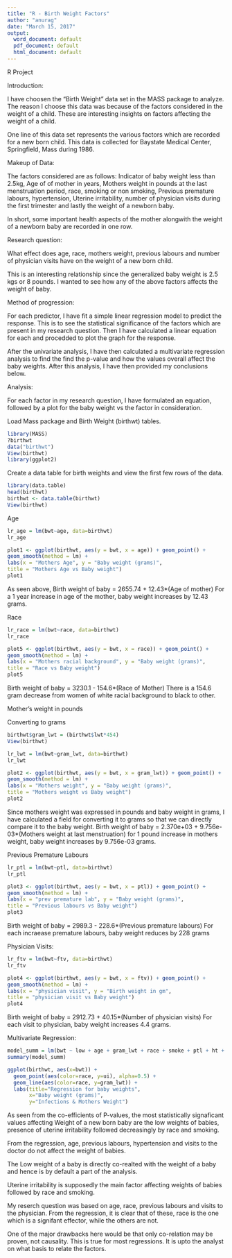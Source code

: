 ---
title: "R - Birth Weight Factors"
author: "anurag"
date: "March 15, 2017"
output:
  word_document: default
  pdf_document: default
  html_document: default
---
R Project


Introduction:

I have choosen the "Birth Weight" data set in the MASS package to analyze. The reason I choose this data was because of the factors considered in the weight of a child. These are interesting insights on factors affecting the weight of a child.

One line of this data set represents the various factors which are recorded for a new born child. This data is collected for Baystate Medical Center, Springfield, Mass during 1986.


Makeup of Data:

The factors considered are as follows: 
Indicator of baby weight less than 2.5kg, Age of of mother in years, Mothers weight in pounds at the last menstruation period, race, smoking or non smoking, Previous premature labours, hypertension, Uterine irritability, number of physician visits during the first trimester and lastly the weight of a newborn baby.

In short, some important health aspects of the mother alongwith the weight of a newborn baby are recorded in one row.


Research question:

What effect does age, race, mothers weight, previous labours and number of physician visits have on the weight of a new born child.

This is an interesting relationship since the generalized baby weight is 2.5 kgs or 8 pounds. I wanted to see how any of the above factors affects the weight of baby.


Method of progression:

For each predictor, I have fit a simple linear regression model to predict the response. This is to see the statistical significance of the factors which are present in my research question. Then I have calculated a linear equation for each and procedded to plot the graph for the response.

After the univariate analysis, I have then calculated a multivariate regression analysis to find the find the p-value and how the values overall affect the baby weights. After this analysis, I have then provided my conclusions below.


Analysis:

For each factor in my research question, I have formulated an equation, followed by a plot for the baby weight vs the factor in consideration.


Load Mass package and Birth Weight (birthwt) tables.

```{r}
library(MASS)
?birthwt
data("birthwt")
View(birthwt)
library(ggplot2)
```

Create a data table for birth weights and view the first few rows of the data.
```{r}
library(data.table)
head(birthwt)
birthwt <- data.table(birthwt)
View(birthwt)
```


Age

```{r}
lr_age = lm(bwt~age, data=birthwt)
lr_age

plot1 <- ggplot(birthwt, aes(y = bwt, x = age)) + geom_point() +
geom_smooth(method = lm) +
labs(x = "Mothers Age", y = "Baby weight (grams)",
title = "Mothers Age vs Baby weight")
plot1
```

As seen above, 
Birth weight of baby = 2655.74 + 12.43*(Age of mother)
For a 1 year increase in age of the mother, baby weight increases by 12.43 grams.


Race

```{r}
lr_race = lm(bwt~race, data=birthwt)
lr_race

plot5 <- ggplot(birthwt, aes(y = bwt, x = race)) + geom_point() +
geom_smooth(method = lm) +
labs(x = "Mothers racial background", y = "Baby weight (grams)",
title = "Race vs Baby weight")
plot5
```

Birth weight of baby = 3230.1 - 154.6*(Race of Mother)
There is a 154.6 gram decrease from women of white racial background to black to other.


Mother's weight in pounds

Converting to grams
```{r}
birthwt$gram_lwt = (birthwt$lwt*454)
View(birthwt)
```


```{r}
lr_lwt = lm(bwt~gram_lwt, data=birthwt)
lr_lwt

plot2 <- ggplot(birthwt, aes(y = bwt, x = gram_lwt)) + geom_point() +
geom_smooth(method = lm) +
labs(x = "Mothers weight", y = "Baby weight (grams)",
title = "Mothers weight vs Baby weight")
plot2
```

Since mothers weight was expressed in pounds and baby weight in grams, I have calculated a field for converting it to grams so that we can directly compare it to the baby weight.
Birth weight of baby = 2.370e+03 + 9.756e-03*(Mothers weight at last menstruation)
for 1 pound increase in mothers weight, baby weight increases by 9.756e-03 grams.

Previous Premature Labours

```{r}
lr_ptl = lm(bwt~ptl, data=birthwt)
lr_ptl

plot3 <- ggplot(birthwt, aes(y = bwt, x = ptl)) + geom_point() +
geom_smooth(method = lm) +
labs(x = "prev premature lab", y = "Baby weight (grams)",
title = "Previous labours vs Baby weight")
plot3
```

Birth weight of baby = 2989.3 - 228.6*(Previous premature labours)
For each incraease premature labours, baby weight reduces by 228 grams

Physician Visits:

```{r}
lr_ftv = lm(bwt~ftv, data=birthwt)
lr_ftv

plot4 <- ggplot(birthwt, aes(y = bwt, x = ftv)) + geom_point() +
geom_smooth(method = lm) +
labs(x = "physician visit", y = "Birth weight in gm",
title = "physician visit vs Baby weight")
plot4
```

Birth weight of baby = 2912.73 + 40.15*(Number of physician visits)
For each visit to physician, baby weight increases 4.4 grams.




Multivariate Regression:

```{r}
model_summ = lm(bwt ~ low + age + gram_lwt + race + smoke + ptl + ht + ui + ftv, data = birthwt)
summary(model_summ)

ggplot(birthwt, aes(x=bwt)) + 
  geom_point(aes(color=race, y=ui), alpha=0.5) + 
  geom_line(aes(color=race, y=gram_lwt)) +
  labs(title="Regression for baby weights",
       x="Baby weight (grams)",
       y="Infections & Mothers Weight")
```



As seen from the co-efficients of P-values, the most statistically signaficant values affecting Weight of a new born baby are the low weights of babies, presence of uterine irritability followed decreasingly by race and smoking. 

From the regression, age, previous labours, hypertension and visits to the doctor do not affect the weight of babies. 

The Low weight of a baby is directly co-realted with the weight of a baby and hence is by default a part of the analysis.

Uterine irritability is supposedly the main factor affecting weights of babies followed by race and smoking.

My reserch question was based on age, race, previous labours and visits to the physician. From the regression, it is clear that of these, race is the one which is a signifant effector, while the others are not.

One of the major drawbacks here would be that only co-relation may be proven, not causality. This is true for most regressions. It is upto the analyst on what basis to relate the factors.



